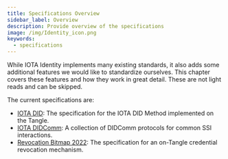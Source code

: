 ```yaml
---
title: Specifications Overview
sidebar_label: Overview
description: Provide overview of the specifications
image: /img/Identity_icon.png
keywords:
  - specifications
---
```


<Announcement />

While IOTA Identity implements many existing standards, it also adds some additional features we would like to standardize ourselves. This chapter covers these features and how they work in great detail. These are not light reads and can be skipped.

The current specifications are:

- [IOTA DID](./did/overview.mdx): The specification for the IOTA DID Method implemented on the Tangle.
- [IOTA DIDComm](./didcomm/overview.mdx): A collection of DIDComm protocols for common SSI interactions.
- [Revocation Bitmap 2022](./revocation_bitmap_2022.mdx): The specification for an on-Tangle credential revocation mechanism.
